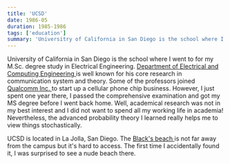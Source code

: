 ```yaml
---
title: 'UCSD'
date: 1986-05
duration: 1985-1986
tags: ['education']
summary: 'Universitry of California in San Diego is the school where I went to for my M.S. degree study in Electirical Engineering.'
---
```



University of California in San Diego is the school where I went to for my M.Sc. degree study in Electrical Engineering. <a className="inline-flex items-center justiry-between" href="https://www.ece.ucsd.edu/faculty-research/ece-research-areas/communication-theory-systems" target="_blank"> Department of Electrical and Computing Engineering <Symbol1f517 /></a>is well known for his core research in communication system and theory. Some of the professors joined <a className="inline-flex items-center justiry-between" href="https://www.qualcomm.com/" target="_blank"> Qualcomm Inc. <Symbol1f517 /></a> to start up a cellular phone chip business. However, I just spent one year there, I passed the comprehensive examination and got my MS degree before I went back home. Well, academical research was not in my best interest and I did not want to spend all my working life in academia! Nevertheless, the advanced probability theory I learned really helps me to view things stochastically.

UCSD is located in La Jolla, San Diego. The <a className="inline-flex items-center justiry-between" href="https://students.ucsd.edu/well-being/personal-safety/blacksbeach.html" target="_blank">Black's beach <Symbol1f517 /></a>is not far away from the campus but it's hard to access. The first time I accidentally found it, I was surprised to see a nude beach there.


